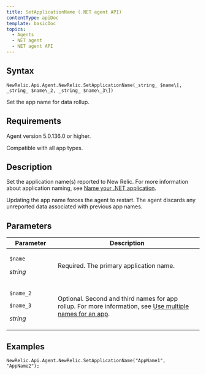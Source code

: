 ```yaml
---
title: SetApplicationName (.NET agent API)
contentType: apiDoc
template: basicDoc
topics:
  - Agents
  - NET agent
  - NET agent API
---
```


## Syntax

~~~
NewRelic.Api.Agent.NewRelic.SetApplicationName(_string_ $name\[, _string_ $name\_2, _string_ $name\_3\])
~~~
Set the app name for data rollup.

## Requirements

Agent version 5.0.136.0 or higher.

Compatible with all app types.

## Description

Set the application name(s) reported to New Relic. For more information about application naming, see [Name your .NET application](/docs/agents/net-agent/installation-configuration/name-your-net-application).

<div className="callout-important"><p>Updating the app name forces the agent to restart. The agent discards any unreported data associated with previous app names.</p></div>

## Parameters

<table><thead><tr><th width="25%">Parameter</th><th>Description</th></tr></thead><tbody><tr><td><p><code>$name</code></p><p><em>string</em></p></td><td>Required. The primary application name.</td></tr><tr><td><p><code>$name_2</code></p><p><code>$name_3</code></p><p><em>string</em></p></td><td>Optional. Second and third names for app rollup. For more information, see <a href="/docs/agents/manage-apm-agents/app-naming/use-multiple-names-app">Use multiple names for an app</a>.</td></tr></tbody></table>

## Examples

~~~
NewRelic.Api.Agent.NewRelic.SetApplicationName("AppName1", "AppName2");

~~~
